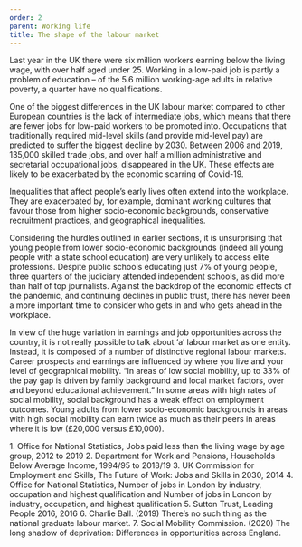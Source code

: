 ```yaml
---
order: 2
parent: Working life
title: The shape of the labour market
---
```



<div>
  Last year in the UK there were six million workers earning below the living
  wage, with over half aged under 25.<FootnoteLink
  text="1"/> Working in a low-paid job is partly a
  problem of education – of the 5.6 million working-age adults in relative
  poverty, a quarter have no qualifications.<FootnoteLink
  text="2"/>

  One of the biggest differences in the UK labour market compared to other
  European countries is the lack of intermediate jobs, which means that there are
  fewer jobs for low-paid workers to be promoted into. Occupations that
  traditionally required mid-level skills (and provide mid-level pay) are
  predicted to suffer the biggest decline by 2030.<FootnoteLink text="3"/> Between
  2006 and 2019, 135,000 skilled trade jobs, and over half a million
  administrative and secretarial occupational jobs, disappeared in the
  UK.<FootnoteLink text="4"/> These effects are likely to be exacerbated by the
  economic scarring of Covid-19.
</div>

<ResearchImage imageName="shape-of-labour-market.jpg" />

<div>
  Inequalities that affect people’s early lives often extend into the workplace.
  They are exacerbated by, for example, dominant working cultures that favour
  those from higher socio-economic backgrounds, conservative recruitment
  practices, and geographical inequalities.


  Considering the hurdles outlined in earlier sections, it is unsurprising that
  young people from lower socio-economic backgrounds (indeed all young people with
  a state school education) are very unlikely to access elite professions. Despite
  public schools educating just 7% of young people, three quarters of the
  judiciary attended independent schools, as did more than half of top
  journalists.<FootnoteLink text="5"/> Against the
  backdrop of the economic effects of the pandemic, and continuing declines in
  public trust, there has never been a more important time to consider who gets in
  and who gets ahead in the workplace.
</div>

In view of the huge variation in earnings and job opportunities across the
country, it is not really possible to talk about ‘a’ labour market as one
entity. Instead, it is composed of a number of distinctive regional labour
markets. Career prospects and earnings are influenced by where you live and your
level of geographical mobility. “In areas of low social mobility, up to 33% of
the pay gap is driven by family background and local market factors, over and
beyond educational achievement.” In some areas with high rates of social
mobility, social background has a weak effect on employment outcomes. Young
adults from lower socio-economic backgrounds in areas with high social mobility
can earn twice as much as their peers in areas where it is low (£20,000 versus
£10,000)<FootnoteLink text="7"/>.

<Footnotes>
	1. Office for National Statistics, Jobs paid less than the living wage by age group, 2012 to 2019
	2. Department for Work and Pensions, Households Below Average Income, 1994/95 to 2018/19
	3. UK Commission for Employment and Skills, The Future of Work: Jobs and Skills in 2030, 2014
	4. Office for National Statistics, Number of jobs in London by industry, occupation and highest qualification and Number of jobs in London by industry, occupation, and highest qualification
	5. Sutton Trust, Leading People 2016, 2016
	6. Charlie Ball. (2019) There’s no such thing as the national graduate labour market.
	7. Social Mobility Commission. (2020) The long shadow of deprivation: Differences in opportunities across England.
</Footnotes>
